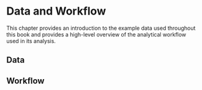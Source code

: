 # Data and Workflow

This chapter provides an introduction to the example data used throughout this book and provides a high-level overview of the analytical workflow used in its analysis.

## Data






## Workflow


